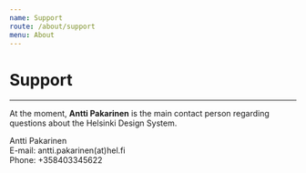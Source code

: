 ```yaml
---
name: Support
route: /about/support
menu: About
---
```


# Support

---

At the moment, **Antti Pakarinen** is the main contact person regarding questions about the Helsinki Design System.

Antti Pakarinen  
E-mail: antti.pakarinen(at)hel.fi  
Phone: +358403345622
